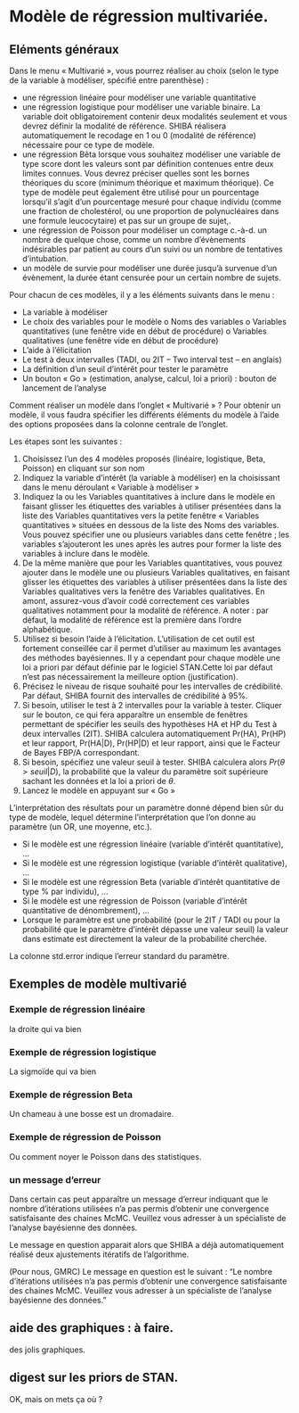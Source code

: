 # Modèle de régression multivariée.  
## Eléments généraux
Dans le menu « Multivarié », vous pourrez réaliser au choix (selon le type de la variable à modéliser, spécifié entre parenthèse) : 

-	une régression linéaire pour modéliser une variable quantitative
-	une régression logistique pour modéliser une variable binaire. La variable doit obligatoirement contenir deux modalités seulement et vous devrez définir la modalité de référence. SHIBA réalisera automatiquement le recodage en 1 ou 0 (modalité de référence) nécessaire pour ce type de modèle. 
-	une régression Bêta lorsque vous souhaitez modéliser une variable de type score dont les valeurs sont par définition contenues entre deux limites connues. Vous devrez préciser quelles sont les bornes théoriques du score (minimum théorique et maximum théorique). Ce type de modèle peut également être utilisé pour un pourcentage lorsqu’il s’agit d’un pourcentage mesuré pour chaque individu (comme une fraction de cholestérol, ou une proportion de polynucléaires dans une formule leucocytaire) et pas sur un groupe de sujet,.
-	une régression de Poisson pour modéliser un comptage c.-à-d. un nombre de quelque chose, comme un nombre d’évènements indésirables par patient au cours d’un suivi ou un nombre de tentatives d’intubation. 
-	un modèle de survie pour modéliser une durée jusqu’à survenue d’un évènement, la durée étant censurée pour un certain nombre de sujets.  


Pour chacun de ces modèles, il y a les éléments suivants dans le menu : 

-	La variable à modéliser
-	Le choix des variables pour le modèle
o	Noms des variables
o	Variables quantitatives (une fenêtre vide en début de procédure)
o	Variables qualitatives (une fenêtre vide en début de procédure)
-	L’aide à l’élicitation
-	Le test à deux intervalles (TADI, ou 2IT – Two interval test –  en anglais)
-	La définition d’un seuil d’intérêt pour tester le paramètre
-	Un bouton « Go » (estimation, analyse, calcul, loi a priori) : bouton de lancement de l’analyse

Comment réaliser un modèle dans l’onglet « Multivarié » ? 
Pour obtenir un modèle, il vous faudra spécifier les différents éléments du modèle à l’aide des options proposées dans la colonne centrale de l’onglet. 

Les étapes sont les suivantes : 

1.	Choisissez l’un des 4 modèles proposés (linéaire, logistique, Beta, Poisson) en cliquant sur son nom
2.	Indiquez la variable d’intérêt (la variable à modéliser) en la choisissant dans le menu déroulant « Variable à modéliser »
3.	Indiquez la ou les Variables quantitatives à inclure dans le modèle en faisant glisser les étiquettes des variables à utiliser présentées dans la liste des Variables quantitatives vers la petite fenêtre « Variables quantitatives » situées en dessous de la liste des Noms des variables. Vous pouvez spécifier une ou plusieurs variables dans cette fenêtre ; les variables s’ajouteront les unes après les autres pour former la liste des variables à inclure dans le modèle.  
4.	De la même manière que pour les Variables quantitatives, vous pouvez ajouter dans le modèle une ou plusieurs Variables qualitatives, en faisant glisser les étiquettes des variables à utiliser présentées dans la liste des Variables qualitatives vers la fenêtre des Variables qualitatives. En amont, assurez-vous d’avoir codé correctement ces variables qualitatives notamment pour la modalité de référence. A noter : par défaut, la modalité de référence est la première dans l’ordre alphabétique. 
5.	Utilisez si besoin l’aide à l’élicitation. L’utilisation de cet outil est fortement conseillée car il permet d’utiliser au maximum les avantages des méthodes bayésiennes. Il y a cependant pour chaque modèle une loi a priori par défaut définie par le logiciel STAN.Cette loi par défaut n’est pas nécessairement la meilleure option (justification).  
6.	Précisez le niveau de risque souhaité pour les intervalles de crédibilité. Par défaut, SHIBA fournit des intervalles de crédibilité à 95%. 
7.	Si besoin, utiliser le test à 2 intervalles pour la variable à tester. Cliquer sur le bouton, ce qui fera apparaître un ensemble de fenêtres permettant de spécifier les seuils des hypothèses HA et HP du Test à deux intervalles (2IT). SHIBA calculera automatiquement Pr(HA), Pr(HP) et leur rapport, Pr(HA|D), Pr(HP|D) et leur rapport, ainsi que le Facteur de Bayes FBP/A correspondant.  
8.	Si besoin, spécifiez une valeur seuil à tester. SHIBA calculera alors $Pr(\theta > seuil | D)$, la probabilité que la valeur du paramètre soit supérieure sachant les données et la loi a priori de $\theta$.
9.	Lancez le modèle en appuyant sur « Go » 


L’interprétation des résultats pour un paramètre donné dépend bien sûr du type de modèle, lequel détermine l’interprétation que l’on donne au paramètre (un OR, une moyenne, etc.). 

-	Si le modèle est une régression linéaire (variable d’intérêt quantitative), …
-	Si le modèle est une régression logistique (variable d’intérêt qualitative), …
-	Si le modèle est une régression Beta (variable d’intérêt quantitative de type % par individu), … 
-	Si le modèle est une régression de Poisson (variable d’intérêt quantitative de dénombrement), …
-	Lorsque le paramètre est une probabilité (pour le 2IT / TADI ou pour la probabilité que le paramètre d’intérêt dépasse une valeur seuil) la valeur dans estimate est directement la valeur de la probabilité cherchée. 

La colonne std.error indique l’erreur standard du paramètre. 



## Exemples de modèle multivarié
### Exemple de régression linéaire
la droite qui va bien 

### Exemple de régression logistique
La sigmoïde qui va bien

### Exemple de régression Beta
Un chameau à une bosse est un dromadaire. 

### Exemple de régression de Poisson
Ou comment noyer le Poisson dans des statistiques.

### un message d'erreur 
Dans certain cas peut apparaître un message d'erreur indiquant que le nombre d'itérations utilisées n'a pas permis d'obtenir une convergence satisfaisante des chaines McMC. Veuillez vous adresser à un spécialiste de l'analyse bayésienne des données. 

Le message en question apparait alors que SHIBA a déjà automatiquement réalisé deux ajustements itératifs de l'algorithme. 

(Pour nous, GMRC) Le message en question est le suivant : "Le nombre d'itérations utilisées n'a pas permis d'obtenir une convergence satisfaisante des chaines McMC. Veuillez vous adresser à un spécialiste de l'analyse bayésienne des données." 


## aide des graphiques : à faire. 
des jolis graphiques. 

## digest sur les priors de STAN. 

OK, mais on mets ça où ? 